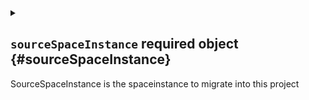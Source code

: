 

<Metadata />



<details className="config-field" data-expandable="true">
<summary>

## `sourceSpaceInstance` <span className="config-field-required" data-required="false">required</span> <span className="config-field-type">object</span> <span className="config-field-default"></span> <span className="config-field-enum"></span> {#sourceSpaceInstance}

SourceSpaceInstance is the spaceinstance to migrate into this project

</summary>

<PartialSourceSpaceInstancereference />


</details>
